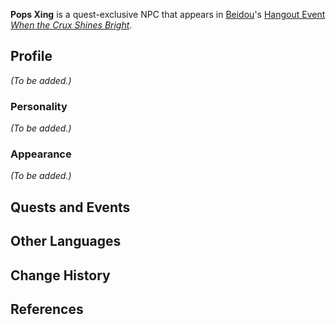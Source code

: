 {{Meta
<!-- REMOVE THIS TEMPLATE AFTER ADDING MISSING INFO -->
|missing_NPC_profile  = yes
}}
{{Character Infobox
|type             = Quest NPC
|image            = NPC Pops Xing.png
|realname         = 
|region           = Liyue
|affiliation      = 
|title            = 
|voiceEN          = [https://www.andrewrussellactor.com/ Andrew Russell]<ref>Twitch: [https://www.twitch.tv/imAndrewRussell/clip/StylishDreamyPepperoniDoritosChip-VBU-hYys-YIcBhnc EN VA Self Announcement]</ref>
|voiceCN          = 
|voiceJP          = 
}}
'''Pops Xing''' is a quest-exclusive NPC that appears in [[Beidou]]'s [[Hangout Event]] ''[[When the Crux Shines Bright]]''.

==Profile==
<!-- detailed story/lore information goes here -->
''(To be added.)''

===Personality===
''(To be added.)''

===Appearance===
''(To be added.)''

==Quests and Events==
{{Quests and Events}}

==Other Languages==
{{Other Languages
|default_hidden = 1
|en      = Pops Xing
|zhs     = 兴叔
|zhs_rm  = Xìng Shū
|zht     = 興叔
|zht_rm  = Xìng Shú
|ja      = 興じい
|ja_rm   = Kou-jii{{Assumed}}
|ko      = 흥 아저씨
|ko_rm   = Heung Ajeossi
|es      = Tío Xing
|fr      = Oncle Xing
|ru      = Дядюшка Син
|th      = ลุง Xing
|th_rm   = Lung Xing
|vi      = Chú Hưng
|de      = Onkel Xing
|id      = Paman Xing
|pt      = Tio Xing
|tr      = Xing Amca
|it      = Zio Xing
}}

==Change History==
{{Change History|2.3}}

==References==
{{Reflist}}